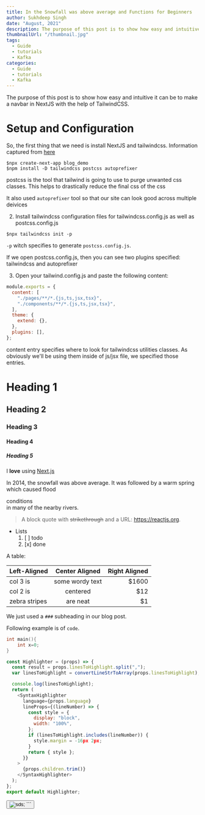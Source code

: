 ```yaml
---
title: In the Snowfall was above average and Functions for Beginners
author: Sukhdeep Singh
date: "August, 2021"
description: The purpose of this post is to show how easy and intuitive it can be to make a navbar in NextJS with the help of TailwindCSS.
thumbnailUrl: "/thumbnail.jpg"
tags:
  - Guide
  - tutorials
  - Kafka
categories:
  - Guide
  - tutorials
  - Kafka
---
```


The purpose of this post is to show how easy and intuitive it can be to make a navbar in NextJS with the help of TailwindCSS.

# Setup and Configuration

So, the first thing that we need is install NextJS and tailwindcss. Information captured from [here](https://tailwindcss.com/docs/guides/nextjs)

```shell
$npx create-next-app blog_demo
$npm install -D tailwindcss postcss autoprefixer
```

postcss is the tool that tailwind is going to use to purge unwanted css classes. This helps to drastically reduce the final css of the css

It also used `autoprefixer` tool so that our site can look good across multiple deivices

2. Install tailwindcss configuration files for tailwindcss.config.js as well as postcss.config.js

```shell
$npx tailwindcss init -p
```

`-p` witch specifies to generate `postcss.config.js`.

If we open postcss.config.js, then you can see two plugins specified: tailwindcss and autoprefixer

3. Open your tailwind.config.js and paste the following content:

```js
module.exports = {
  content: [
    "./pages/**/*.{js,ts,jsx,tsx}",
    "./components/**/*.{js,ts,jsx,tsx}",
  ],
  theme: {
    extend: {},
  },
  plugins: [],
};
```

content entry specifies where to look for tailwindcss utilities classes. As obviously we'll be using them inside of js/jsx file, we specified those entries.

# Heading 1

## Heading 2

### Heading 3

#### Heading 4

##### Heading 5

I **love** using [Next.js](https://nextjs.org/)

In 2014, the snowfall was above average.
It was followed by a warm spring which caused
flood <div className='underline inline'>conditions</div> in many of the nearby rivers.

> A block quote with ~~strikethrough~~ and a URL: https://reactjs.org.

- Lists
  1. [ ] todo
  2. [x] done

A table:

| Left-Aligned  | Center Aligned  | Right Aligned |
| :------------ | :-------------: | ------------: |
| col 3 is      | some wordy text |         $1600 |
| col 2 is      |    centered     |           $12 |
| zebra stripes |    are neat     |            $1 |

We just used a `###` subheading in our blog post.

Following example is of `code`.

```cpp filename="myfile.js" hl=2
int main(){
    int x=0;
}
```

```js filename="myfile.js" hl=2,5-8
const Highlighter = (props) => {
  const result = props.linesToHighlight.split(",");
  var linesToHighlight = convertLineStrToArray(props.linesToHighlight);

  console.log(linesToHighlight);
  return (
    <SyntaxHighlighter
      language={props.language}
      lineProps={(lineNumber) => {
        const style = {
          display: "block",
          width: "100%",
        };
        if (linesToHighlight.includes(lineNumber)) {
          style.margin = -16px 2px;
        }
        return { style };
      }}
    >
      {props.children.trim()}
    </SyntaxHighlighter>
  );
};
export default Highlighter;
```

<Button text={btn_text} />
<Image
  width={200}
  height={200}
  alt="sds"
  src="https://cdn.pixabay.com/photo/2022/01/18/03/16/deer-6946129_960_720.jpg"
/>; ```
